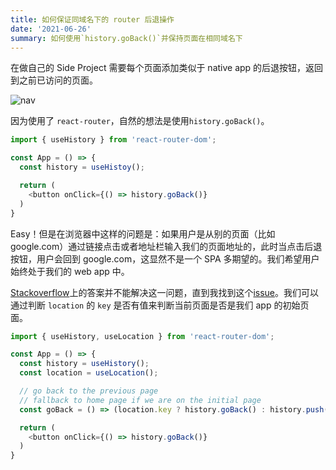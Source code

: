 ```yaml
---
title: 如何保证同域名下的 router 后退操作
date: '2021-06-26'
summary: 如何使用`history.goBack()`并保持页面在相同域名下
---
```


在做自己的 Side Project 需要每个页面添加类似于 native app 的后退按钮，返回到之前已访问的页面。

![nav](/blog-images/nav.png)

因为使用了 `react-router`，自然的想法是使用`history.goBack()`。

```javascript
import { useHistory } from 'react-router-dom';

const App = () => {
  const history = useHistoy();

  return (
    <button onClick={() => history.goBack()}
  )
}
```

Easy！但是在浏览器中这样的问题是：如果用户是从别的页面（比如 google.com）通过链接点击或者地址栏输入我们的页面地址的，此时当点击后退按钮，用户会回到 google.com，这显然不是一个 SPA 多期望的。我们希望用户始终处于我们的 web app 中。

[Stackoverflow](https://stackoverflow.com/questions/34720626/how-to-ensure-that-router-goback-wont-navigate-outside-of-my-app-domain)上的答案并不能解决这一问题，直到我找到这个[issue](https://github.com/ReactTraining/history/issues/582#issuecomment-379271092)。我们可以通过判断 `location` 的 `key` 是否有值来判断当前页面是否是我们 app 的初始页面。

```javascript
import { useHistory, useLocation } from 'react-router-dom';

const App = () => {
  const history = useHistory();
  const location = useLocation();

  // go back to the previous page
  // fallback to home page if we are on the initial page
  const goBack = () => (location.key ? history.goBack() : history.push('/'));

  return (
    <button onClick={() => history.goBack()}
  )
}
```
